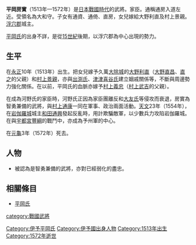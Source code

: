 {{unreferenced|time=2017-01-01T15:15:15+00:00}}
{{日本武士
|名稱= 平岡 房実
|圖片名稱= 
|圖片大小= 
|圖片說明= 
|時代= [[日本戰國時代|日本戰國時代]]
|出生日期= [[永正|永正]]10年（1513年）
|出生地點= 
|逝世日期= [[元龜|元龜]]3年（1572年）
|逝世地點= 
|假名= 
|羅馬字= 
|幼名= 
|改名= 
|别名= 通房入道左近（通稱）
|諡号= 
|神号= 
|戒名= 
|洗禮名= 
|墓所= 
|朝廷官位= [[大和守|大和守]]
|幕府職位= 
|主君= [[河野通宣_(左京大夫)|河野通宣]]
|藩= 
|氏族= [[平岡氏|平岡氏]]
|父母= 不詳
|養父= 
|養母= 
|兄弟= 
|姐妹= 
|正室= 不詳
|側室= 
|嗣子= [[平岡通資|通資]]、'''[[平岡通倚|通倚]]'''、[[平岡直房|直房]]
|嗣女= [[大野利直|大野利直]]室、[[村上景親|村上景親]]室等
|養子= 
|養女= 
}}
{{japanese|japanese=平岡 房実|kana=ひらおか ふさざね|romaji=Hiraoka Fusazane|舊寫=平岡 房實}}
'''平岡房實'''（1513年—1572年）是[[日本戰國時代|日本戰國時代]]的武將。{{tsl|ja|河野氏}}家臣。通稱通房入道左近。受領名為大和守。子女有通資、通倚、直房，女兒嫁給大野利直及村上景親。[[浮穴郡|浮穴郡]]{{tsl|ja|荏原城}}城主。

[[平岡氏|平岡氏]]的出身不詳，是從[[15世紀|15世紀]]後期，以浮穴郡為中心出現的勢力。

== 生平 ==
在[[永正|永正]]10年（1513年）出生。把女兒嫁予久萬[[大除城|大除城]]的[[大野利直|大野利直]]（[[大野直昌|大野直昌]]、[[大野直之|直之]]的父親）和[[村上景親|村上景親]]，亦與[[出渕氏|出渕氏]]、[[津津喜谷氏|津津喜谷氏]]建立姻戚關係等，不斷與周邊勢力強化關係。在以前，平岡氏的血脈亦嫁予[[村上義忠|村上義忠]]（[[村上武吉|村上武吉]]的父親）。

在成為河野氏的家臣時，河野氏正因為家臣團離反和[[大友氏|大友氏]]等侵攻而衰退，房實為智勇兼備的武將，與[[村上通康|村上通康]]一同在軍事、政治兩面活動。[[天文(後奈良天皇)|天文]]23年（1554年），在[[岩伽羅城|岩伽羅城]]城主[[和田通興|和田通興]]發起反亂時，用計欺騙敵軍，以少數兵力攻陷岩伽羅城。在與[[宇都宮豐綱|宇都宮豐綱]]的戰鬥中，亦成為予州軍的中心。

在[[元龜|元龜]]3年（1572年）死去。

== 人物 ==
*被認為是智勇兼備的武將，亦對已經弱化的{{tsl|ja|河野氏}}盡忠。

== 相關條目 ==
*[[平岡氏|平岡氏]]

[[category:戰國武將|category:戰國武將]]
[[Category:伊予平岡氏|Category:伊予平岡氏]]
[[Category:伊予國出身人物|Category:伊予國出身人物]]
[[Category:1513年出生|Category:1513年出生]]
[[Category:1572年逝世|Category:1572年逝世]]